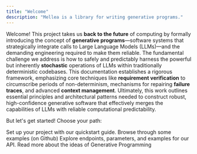 ```yaml
---
title: "Welcome"
description: "Mellea is a library for writing generative programs."
---
```



Welcome! This project takes us **back to the future** of computing by formally introducing the concept of **generative programs**—software systems that strategically integrate calls to Large Language Models (LLMs)—and the demanding engineering required to make them reliable. The fundamental challenge we address is how to safely and predictably harness the powerful but inherently **stochastic** operations of LLMs within traditionally deterministic codebases. This documentation establishes a rigorous framework, emphasizing core techniques like **requirement verification** to circumscribe periods of non-determinism, mechanisms for repairing **failure traces**, and advanced **context management**. Ultimately, this work outlines essential principles and architectural patterns needed to construct robust, high-confidence generative software that effectively merges the capabilities of LLMs with reliable computational predictability.

But let's get started! Choose your path:

<Columns cols={2}>
  <Card title="Get started" href="./quick-start">
    Set up your project with our quickstart guide.
  </Card>
  <Card title="Code Examples" href="https://github.com/generative-computing/mellea/tree/main/docs/examples">
    Browse through some examples (on Github)
  </Card>
  <Card title="API reference" href="../api-reference">
    Explore endpoints, parameters, and examples for our API.
  </Card>
  <Card title="Generative Programming" href="./project-mellea">
    Read more about the ideas of Generative Programming
  </Card>
</Columns>



